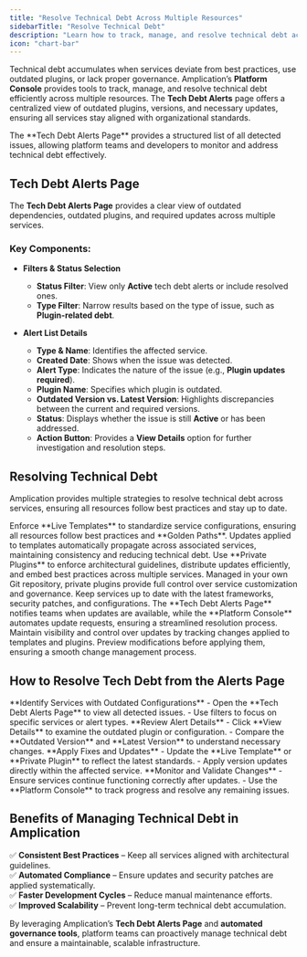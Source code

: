 ```yaml
---
title: "Resolve Technical Debt Across Multiple Resources"
sidebarTitle: "Resolve Technical Debt"
description: "Learn how to track, manage, and resolve technical debt across multiple resources in Amplication using Live Templates, Private Plugins, and automated updates."
icon: "chart-bar"
---
```


Technical debt accumulates when services deviate from best practices, use outdated plugins, or lack proper governance. Amplication’s **Platform Console** provides tools to track, manage, and resolve technical debt efficiently across multiple resources. The **Tech Debt Alerts** page offers a centralized view of outdated plugins, versions, and necessary updates, ensuring all services stay aligned with organizational standards.

<Note>
  The **Tech Debt Alerts Page** provides a structured list of all detected
  issues, allowing platform teams and developers to monitor and address
  technical debt effectively.
</Note>

## Tech Debt Alerts Page

The **Tech Debt Alerts Page** provides a clear view of outdated dependencies, outdated plugins, and required updates across multiple services.

### Key Components:

- **Filters & Status Selection**

  - **Status Filter**: View only **Active** tech debt alerts or include resolved ones.
  - **Type Filter**: Narrow results based on the type of issue, such as **Plugin-related debt**.

- **Alert List Details**
  - **Type & Name**: Identifies the affected service.
  - **Created Date**: Shows when the issue was detected.
  - **Alert Type**: Indicates the nature of the issue (e.g., **Plugin updates required**).
  - **Plugin Name**: Specifies which plugin is outdated.
  - **Outdated Version vs. Latest Version**: Highlights discrepancies between the current and required versions.
  - **Status**: Displays whether the issue is still **Active** or has been addressed.
  - **Action Button**: Provides a **View Details** option for further investigation and resolution steps.

## Resolving Technical Debt

Amplication provides multiple strategies to resolve technical debt across services, ensuring all resources follow best practices and stay up to date.

<CardGroup cols={2}>
  <Card title="Centralized Governance with Live Templates" icon="eye">
    Enforce **Live Templates** to standardize service configurations, ensuring
    all resources follow best practices and **Golden Paths**. Updates applied to
    templates automatically propagate across associated services, maintaining
    consistency and reducing technical debt.
  </Card>
  <Card title="Private Plugins for Best Practices" icon="code-branch">
    Use **Private Plugins** to enforce architectural guidelines, distribute
    updates efficiently, and embed best practices across multiple services.
    Managed in your own Git repository, private plugins provide full control
    over service customization and governance.
  </Card>
  <Card title="Automated Updates and Notifications" icon="users">
    Keep services up to date with the latest frameworks, security patches, and
    configurations. The **Tech Debt Alerts Page** notifies teams when updates
    are available, while the **Platform Console** automates update requests,
    ensuring a streamlined resolution process.
  </Card>
  <Card title="Change Management Across Multiple Resources" icon="shield-check">
    Maintain visibility and control over updates by tracking changes applied to
    templates and plugins. Preview modifications before applying them, ensuring
    a smooth change management process.
  </Card>
</CardGroup>

## How to Resolve Tech Debt from the Alerts Page

<Steps>
  <Step title="Step 1">
    **Identify Services with Outdated Configurations** - Open the **Tech Debt
    Alerts Page** to view all detected issues. - Use filters to focus on
    specific services or alert types.
  </Step>
  <Step title="Step 2">
    **Review Alert Details** - Click **View Details** to examine the outdated
    plugin or configuration. - Compare the **Outdated Version** and **Latest
    Version** to understand necessary changes.
  </Step>
  <Step title="Step 3">
    **Apply Fixes and Updates** - Update the **Live Template** or **Private
    Plugin** to reflect the latest standards. - Apply version updates directly
    within the affected service.
  </Step>
  <Step title="Step 4">
    **Monitor and Validate Changes** - Ensure services continue functioning
    correctly after updates. - Use the **Platform Console** to track progress
    and resolve any remaining issues.
  </Step>
</Steps>

## Benefits of Managing Technical Debt in Amplication

✅ **Consistent Best Practices** – Keep all services aligned with architectural guidelines.  
✅ **Automated Compliance** – Ensure updates and security patches are applied systematically.  
✅ **Faster Development Cycles** – Reduce manual maintenance efforts.  
✅ **Improved Scalability** – Prevent long-term technical debt accumulation.

By leveraging Amplication’s **Tech Debt Alerts Page** and **automated governance tools**, platform teams can proactively manage technical debt and ensure a maintainable, scalable infrastructure.
